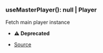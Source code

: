 ### useMasterPlayer(): null \| Player
Fetch main player instance

- **⚠️ Deprecated**



- [Source](https://github.com/Androz2091/discord-player/blob/e2a9cfc/packages/discord-player/src/hooks/useMainPlayer.ts#L8)